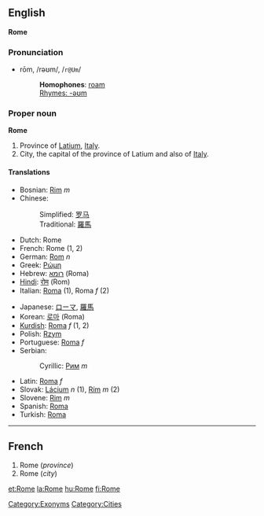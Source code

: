 ==English==
'''Rome'''

===Pronunciation===
*rōm, /rəʊm/, /<tt>r@Um</tt>/
*:'''Homophones''': [[roam]]
*:[[Rhymes:English:-əʊm|Rhymes: -əʊm]]

===Proper noun===
'''Rome'''

#Province of [[Latium]], [[Italy]].
#City, the capital of the province of Latium and also of [[Italy]].

====Translations====
{{top}}
*Bosnian: [[Rim]] ''m''
*Chinese:
*:Simplified: [[罗马]]
*:Traditional: [[羅馬]]
*Dutch: Rome
*French: Rome (1, 2)
*German: [[Rom]] ''n''
*Greek: [[Ρώμη]]
*Hebrew: [[רומא]] (Roma)
*[[Hindi]]: [[रोम]] (Rom)
*Italian: [[Roma]] (1), Roma ''f'' (2)
{{mid}}
*Japanese: [[ローマ]], [[羅馬]]
*Korean: [[로마]] (Roma)
*[[Kurdish]]: [[Roma]] ''f'' (1, 2)
*Polish: [[Rzym]]
*Portuguese: [[Roma]] ''f''
*Serbian:
*:Cyrillic: [[Рим]] ''m''
*Latin: [[Roma]] ''f''
*Slovak: [[Lácium]] ''n'' (1), [[Rím]] ''m'' (2)
*Slovene: [[Rim]] ''m''
*Spanish: [[Roma]]
*Turkish: [[Roma]]
{{bottom}}

[[Category:Exonyms]]
[[Category:Cities]]
----

==French==

#Rome (''province'')
#Rome (''city'')

[[et:Rome]]
[[la:Rome]]
[[hu:Rome]]
[[fi:Rome]]